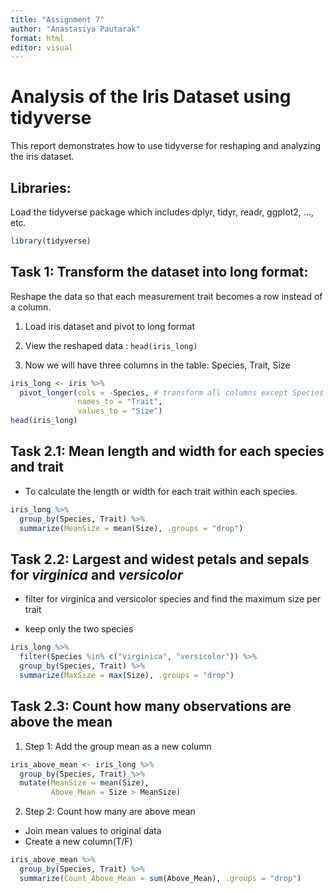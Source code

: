 ---
title: "Assignment 7"
author: "Anastasiya Pautarak"
format: html
editor: visual
---

# **Analysis of the Iris Dataset using tidyverse**

This report demonstrates how to use tidyverse for reshaping and analyzing the iris dataset.

## Libraries:

Load the tidyverse package which includes dplyr, tidyr, readr, ggplot2, ..., etc.

```{r}
library(tidyverse)

```

## Task 1: Transform the dataset into long format:

Reshape the data so that each measurement trait becomes a row instead of a column.

1.  Load iris dataset and pivot to long format

2.  View the reshaped data : `head(iris_long)`

3.  Now we will have three columns in the table: Species, Trait, Size

```{r}
iris_long <- iris %>%
  pivot_longer(cols = -Species, # transform all columns except Species
               names_to = "Trait",
               values_to = "Size")
head(iris_long)

```

## Task 2.1: Mean length and width for each species and trait

-   To calculate the length or width for each trait within each species.

```{r}
iris_long %>%
  group_by(Species, Trait) %>%
  summarize(MeanSize = mean(Size), .groups = "drop")

```

## Task 2.2: Largest and widest petals and sepals for *virginica* and *versicolor*

-   filter for virginica and versicolor species and find the maximum size per trait

-   keep only the two species

```{r}
iris_long %>%
  filter(Species %in% c("virginica", "versicolor")) %>%
  group_by(Species, Trait) %>%
  summarize(MaxSize = max(Size), .groups = "drop")
```

## Task 2.3: Count how many observations are above the mean

1.  Step 1: Add the group mean as a new column

```{r}
iris_above_mean <- iris_long %>%
  group_by(Species, Trait) %>%
  mutate(MeanSize = mean(Size),
         Above_Mean = Size > MeanSize)
```

2.  Step 2: Count how many are above mean

-   Join mean values to original data
-   Create a new column(T/F)

```{r}
iris_above_mean %>%
  group_by(Species, Trait) %>%
  summarize(Count_Above_Mean = sum(Above_Mean), .groups = "drop")
```
